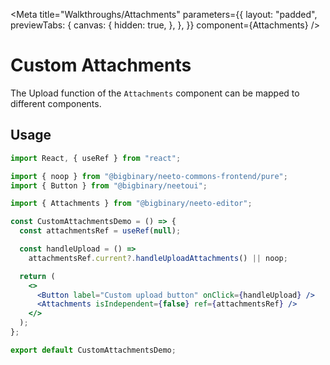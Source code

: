 

<Meta
  title="Walkthroughs/Attachments"
  parameters={{
    layout: "padded",
    previewTabs: {
      canvas: {
        hidden: true,
      },
    },
  }}
  component={Attachments}
/>



# Custom Attachments

The Upload function of the `Attachments` component can be mapped to different components.

<Canvas>
  <Story name="With Custom Upload Button">
    <CustomAttachmentsDemo/>
  </Story>
</Canvas>

## Usage

```jsx
import React, { useRef } from "react";

import { noop } from "@bigbinary/neeto-commons-frontend/pure";
import { Button } from "@bigbinary/neetoui";

import { Attachments } from "@bigbinary/neeto-editor";

const CustomAttachmentsDemo = () => {
  const attachmentsRef = useRef(null);

  const handleUpload = () =>
    attachmentsRef.current?.handleUploadAttachments() || noop;

  return (
    <>
      <Button label="Custom upload button" onClick={handleUpload} />
      <Attachments isIndependent={false} ref={attachmentsRef} />
    </>
  );
};

export default CustomAttachmentsDemo;

```
